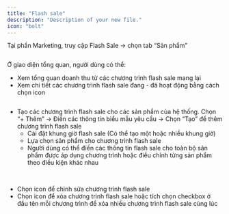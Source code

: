 ```yaml
---
title: "Flash sale"
description: "Description of your new file."
icon: "bolt"
---
```


Tại phần Marketing, truy cập Flash Sale → chọn tab “Sản phẩm”

<Frame caption="">
  <img
    src="https://aimini-upload.sgp1.digitaloceanspaces.com/image672_68c5612788.png"
    alt=""
    style={{ borderRadius:"0.5rem" }}
  />
</Frame>

Ở giao diện tổng quan, người dùng có thể:

- Xem tổng quan doanh thu từ các chương trình flash sale mang lại
- Xem chi tiết các chương trình flash sale đang - đã hoạt động bằng cách chọn icon <Icon icon="eye" size={15} />

<Frame caption="">
  <img
    src="https://aimini-upload.sgp1.digitaloceanspaces.com/image673_8b1c2dbe7e.png"
    alt=""
    style={{ borderRadius:"0.5rem" }}
  />
</Frame>

- Tạo các chương trình flash sale cho các sản phẩm của hệ thống. Chọn “\+ Thêm” → Điền các thông tin biểu mẫu yêu cầu → Chọn “Tạo” để thêm chương trình flash sale
  - Cài đặt khung giờ flash sale (Có thể tạo một hoặc nhiều khung giờ)
  - Lựa chọn sản phẩm cho chương trình flash sale
  - Người dùng có thể điền các thông tin flash sale cho toàn bộ sản phẩm được áp dụng chương trình hoặc điều chỉnh từng sản phẩm theo điều kiện khác nhau

<Frame caption="">
  <img
    src="https://aimini-upload.sgp1.digitaloceanspaces.com/image674_a1ae0c506c.png"
    alt=""
    style={{ borderRadius:"0.5rem" }}
  />
</Frame>

<Frame caption="">
  <img
    src="https://aimini-upload.sgp1.digitaloceanspaces.com/image675_f15db1f873.png"
    alt=""
    style={{ borderRadius:"0.5rem" }}
  />
</Frame>

- Chọn icon <Icon icon="pencil" color="#0a0ce7" size={15} /> để chỉnh sửa chương trình flash sale
- Chọn icon <Icon icon="trash-can" color="#ec0909" size={15} /> để xóa chương trình flash sale hoặc tích chọn checkbox ở đầu tên mỗi chương trình để xóa nhiều chương trình flash sale cùng lúc